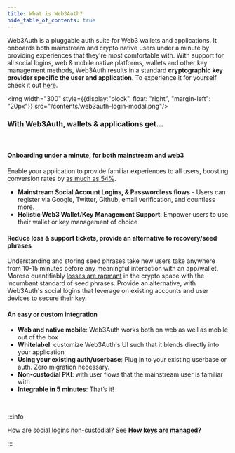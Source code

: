 ```yaml
---
title: What is Web3Auth?
hide_table_of_contents: true
---
```


Web3Auth is a pluggable auth suite for Web3 wallets and applications. It onboards both mainstream and crypto native users
under a minute by providing experiences that they're most comfortable with. With support for all social logins, web & mobile native platforms, wallets and
other key management methods, Web3Auth results in a standard **cryptographic key provider specific the user and application**. To experience it for yourself check it out [here](https://app.openlogin.com).

<div style={{display:"block", overflow: "auto"}}>

<img  width="300" style={{display:"block", float: "right", "margin-left": "20px"}} src="/contents/web3auth-login-modal.png"/>

### With Web3Auth, wallets & applications get...
<br />

#### Onboarding under a minute, for both mainstream and web3
Enable your application to provide familiar experiences to all users, boosting conversion rates by [as much as 54%](https://www.cio.com/article/234915/ditching-passwords-and-increasing-ecommerce-conversion-rates-by-54-2.html).
- **Mainstream Social Account Logins, & Passwordless flows** -
Users can register via Google, Twitter, Github, email verification, and countless more.
- **Holistic Web3 Wallet/Key Management Support**: Empower users to use their wallet or key management of choice


#### Reduce loss & support tickets, provide an alternative to recovery/seed phrases

Understanding and storing seed phrases take new users take anywhere from 10-15 minutes before any meaningful interaction with an app/wallet. Moreso quantifiably [losses are rapmant](https://finance.yahoo.com/news/4-2-billion-lost-bitcoin-154948781.html#:~:text=Approximately%2020%25%20of%20all%20Bitcoins,billion%2C%20a%20new%20study%20says.) in the crypto space with the incumbant standard of seed phrases. Provide an alternative, with Web3Auth's social logins that
leverage on existing accounts and user devices to secure their key.

#### An easy or custom integration
- **Web and native mobile**: Web3Auth works both on web as well as mobile out of the box
- **Whitelabel**: customize Web3Auth's UI such that it blends directly into your application
- **Using your existing auth/userbase**: Plug in to your existing userbase or auth. Zero migration necessary.
- **Non-custodial PKI**: with user flows that the mainstream user is familiar with
- **Integrable in 5 minutes**: That’s it!

</div>

<br />

:::info

How are social logins non-custodial? See [**How keys are managed?**](/key-infrastructure/overview)

:::
